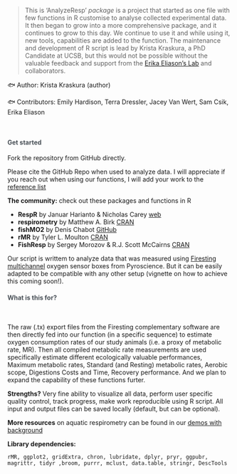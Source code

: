 

>This is 'AnalyzeResp' *package* is a project that started as one file with few functions in R customise to analyse collected experimental data. It then began to grow into a more comprehensive package, and it continues to grow to this day. We continue to use it and while using it, new tools, capabilities are added to the function.
The maintenance and development of R script is lead by Krista Kraskura, a PhD Candidate at UCSB, but this would not be possible without the valuable feedback and support from the [Erika Eliason's Lab](www.erikaeliason.com) and collaborators. 

<p style = "text-align:left;">&#128031; Author: Krista Kraskura (author) </p>
<p style = "text-align:left;">&#128031; Contributors: Emily Hardison, Terra Dressler, Jacey Van Wert, Sam Csik, Erika Eliason </p>
<br>

<h4 style="color:#495057; font-weight: bold;  text-align: left">Get started</h4> 

Fork the repository from GitHub directly. 

Please cite the GitHub Repo when used to analyze data. I will appreciate if you reach out when using our functions, I will add your work to the <a href="./references.html" >reference list</a>


**The community:** check out these packages and functions in R

- **RespR** by Januar Harianto & Nicholas Carey [web](https://januarharianto.github.io/respR/index.html)
- **respirometry** by Matthew A. Birk [CRAN](https://cran.r-project.org/web/packages/respirometry/index.html)
- **fishMO2** by Denis Chabot [GitHub](https://github.com/denis-chabot/fishMO2)
- **rMR** by Tyler L. Moulton [CRAN](https://cran.r-project.org/web/packages/rMR/index.html)
- **FishResp** by Sergey Morozov & R.J. Scott McCairns [CRAN](https://cran.r-project.org/web/packages/FishResp/index.html)


Our script is writtem to analyze data that was measured using [Firesting multichannel](https://www.pyroscience.com/en/263) oxygen sensor boxes from Pyroscience. But it can be easily adapted to be compatible with any other setup (vignette on how to achieve this coming soon!). 

<h4><a name="Example" style="color:#495057; font-weight: bold;  text-align: left"> What is this for? </a></h4> <br>

The raw (.tx) export files from the Firesting complementary software are then directly fed into our function (in a specific sequence) to estimate oxygen consumption rates of our study animals (i.e. a proxy of metabolic rate, MR). Then all compiled metabolic rate measurements are used specifically estimate different ecologically valuable performances, Maximum metabolic rates, Standard (and Resting) metabolic rates, Aerobic scope, Digestions Costs and Time, Recovery performance. And we plan to expand the capability of these functions furter. 

**Strengths?** Very fine ability to visualize all data, perform user specific quality control, track progress, make work reproducible using R script. All input and output files can be saved locally (default, but can be optional). 

**More resources** on aquatic respirometry can be found in our [demos with background](./tutorial-main.html) 

**Library dependencies:** 
```
rMR, ggplot2, gridExtra, chron, lubridate, dplyr, pryr, ggpubr, magrittr, tidyr ,broom, purrr, mclust, data.table, stringr, DescTools

```












